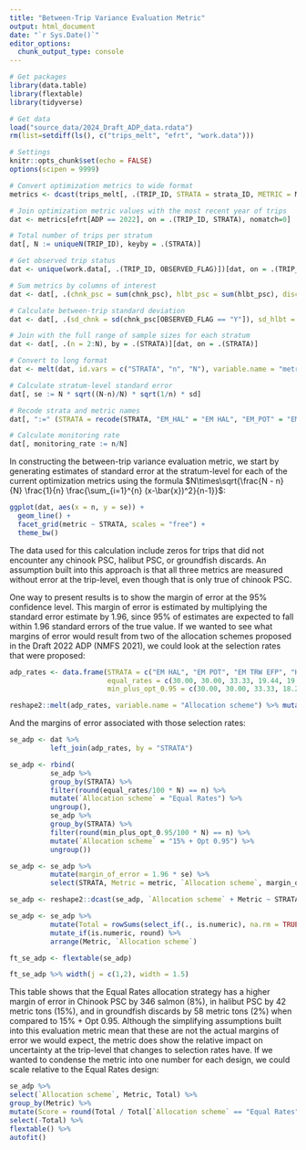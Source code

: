 ```yaml
---
title: "Between-Trip Variance Evaluation Metric"
output: html_document
date: "`r Sys.Date()`"
editor_options: 
  chunk_output_type: console
---
```


```r
# Get packages
library(data.table)
library(flextable)
library(tidyverse)

# Get data
load("source_data/2024_Draft_ADP_data.rdata")
rm(list=setdiff(ls(), c("trips_melt", "efrt", "work.data")))

# Settings
knitr::opts_chunk$set(echo = FALSE)
options(scipen = 9999)
```

```r
# Convert optimization metrics to wide format
metrics <- dcast(trips_melt[, .(TRIP_ID, STRATA = strata_ID, METRIC = Metric, VALUE = Value)], TRIP_ID + STRATA ~ METRIC, value.var = "VALUE")

# Join optimization metric values with the most recent year of trips
dat <- metrics[efrt[ADP == 2022], on = .(TRIP_ID, STRATA), nomatch=0]

# Total number of trips per stratum
dat[, N := uniqueN(TRIP_ID), keyby = .(STRATA)]

# Get observed trip status
dat <- unique(work.data[, .(TRIP_ID, OBSERVED_FLAG)])[dat, on = .(TRIP_ID)]

# Sum metrics by columns of interest
dat <- dat[, .(chnk_psc = sum(chnk_psc), hlbt_psc = sum(hlbt_psc), discard = sum(discard)), by = .(TRIP_ID, STRATA, OBSERVED_FLAG, N)]

# Calculate between-trip standard deviation
dat <- dat[, .(sd_chnk = sd(chnk_psc[OBSERVED_FLAG == "Y"]), sd_hlbt = sd(hlbt_psc[OBSERVED_FLAG == "Y"]), sd_discard = sd(discard[OBSERVED_FLAG == "Y"])), by = .(STRATA, N)]

# Join with the full range of sample sizes for each stratum  
dat <- dat[, .(n = 2:N), by = .(STRATA)][dat, on = .(STRATA)]

# Convert to long format  
dat <- melt(dat, id.vars = c("STRATA", "n", "N"), variable.name = "metric", value.name = "sd")

# Calculate stratum-level standard error  
dat[, se := N * sqrt((N-n)/N) * sqrt(1/n) * sd]

# Recode strata and metric names
dat[, ":=" (STRATA = recode(STRATA, "EM_HAL" = "EM HAL", "EM_POT" = "EM POT", "EM_TRW_EFP" = "EM TRW EFP"), metric = recode(metric, "sd_chnk" = "Chinook PSC", "sd_hlbt" = "Halibut PSC", "sd_discard" = "Groundfish discards"))]

# Calculate monitoring rate
dat[, monitoring_rate := n/N]
```

In constructing the between-trip variance evaluation metric, we start by generating estimates of standard error at the stratum-level for each of the current optimization metrics using the formula $N\times\sqrt{\frac{N - n}{N} \frac{1}{n} \frac{\sum_{i=1}^{n} (x-\bar{x})^2}{n-1}}$:  
```r
ggplot(dat, aes(x = n, y = se)) +
  geom_line() +
  facet_grid(metric ~ STRATA, scales = "free") +
  theme_bw()
```

The data used for this calculation include zeros for trips that did not encounter any chinook PSC, halibut PSC, or groundfish discards. An assumption built into this approach is that all three metrics are measured without error at the trip-level, even though that is only true of chinook PSC. 

One way to present results is to show the margin of error at the 95% confidence level. This margin of error is estimated by multiplying the standard error estimate by 1.96, since 95% of estimates are expected to fall within 1.96 standard errors of the true value. If we wanted to see what margins of error would result from two of the allocation schemes proposed in the Draft 2022 ADP (NMFS 2021), we could look at the selection rates that were proposed:  
```r
adp_rates <- data.frame(STRATA = c("EM HAL", "EM POT", "EM TRW EFP", "HAL", "POT", "TRW"),
                        equal_rates = c(30.00, 30.00, 33.33, 19.44, 19.44, 19.44),
                        min_plus_opt_0.95 = c(30.00, 30.00, 33.33, 18.21, 17.48, 28.10))

reshape2::melt(adp_rates, variable.name = "Allocation scheme") %>% mutate(`Allocation scheme` = recode(`Allocation scheme`, "equal_rates" = "Equal Rates", "min_plus_opt_0.95" = "15% + Opt 0.95")) %>% pivot_wider(names_from = STRATA, values_from = value) %>% flextable() %>% autofit()
```

And the margins of error associated with those selection rates:  
```r
se_adp <- dat %>% 
          left_join(adp_rates, by = "STRATA") 

se_adp <- rbind(
          se_adp %>% 
          group_by(STRATA) %>% 
          filter(round(equal_rates/100 * N) == n) %>% 
          mutate(`Allocation scheme` = "Equal Rates") %>% 
          ungroup(),
          se_adp %>% 
          group_by(STRATA) %>% 
          filter(round(min_plus_opt_0.95/100 * N) == n) %>% 
          mutate(`Allocation scheme` = "15% + Opt 0.95") %>% 
          ungroup())

se_adp <- se_adp %>% 
          mutate(margin_of_error = 1.96 * se) %>% 
          select(STRATA, Metric = metric, `Allocation scheme`, margin_of_error)

se_adp <- reshape2::dcast(se_adp, `Allocation scheme` + Metric ~ STRATA, value.var = "margin_of_error")

se_adp <- se_adp %>% 
          mutate(Total = rowSums(select_if(., is.numeric), na.rm = TRUE)) %>% 
          mutate_if(is.numeric, round) %>% 
          arrange(Metric, `Allocation scheme`) 

ft_se_adp <- flextable(se_adp)

ft_se_adp %>% width(j = c(1,2), width = 1.5)
```

This table shows that the Equal Rates allocation strategy has a higher margin of error in Chinook PSC by 346 salmon (8%), in halibut PSC by 42 metric tons (15%), and in groundfish discards by 58 metric tons (2%) when compared to 15% + Opt 0.95. Although the simplifying assumptions built into this evaluation metric mean that these are not the actual margins of error we would expect, the metric does show the relative impact on uncertainty at the trip-level that changes to selection rates have. If we wanted to condense the metric into one number for each design, we could scale relative to the Equal Rates design:   
```r
se_adp %>% 
select(`Allocation scheme`, Metric, Total) %>% 
group_by(Metric) %>% 
mutate(Score = round(Total / Total[`Allocation scheme` == "Equal Rates"], 2)) %>% 
select(-Total) %>% 
flextable() %>% 
autofit()
```
